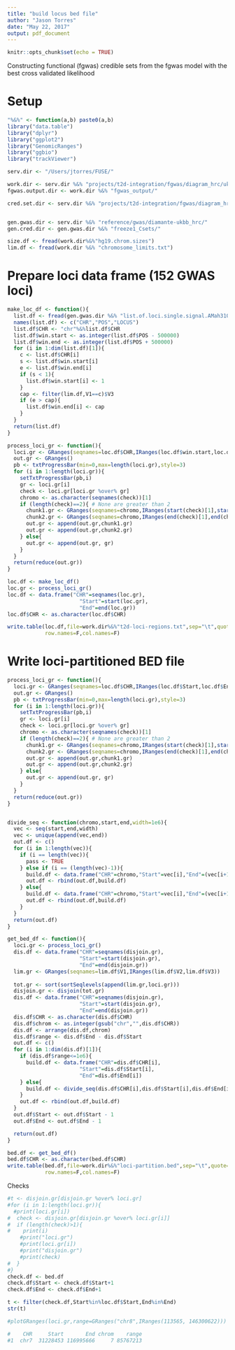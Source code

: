 ```yaml
---
title: "build locus bed file"
author: "Jason Torres"
date: "May 22, 2017"
output: pdf_document
---
```


```r
knitr::opts_chunk$set(echo = TRUE)
```


Constructing functional (fgwas) credible sets from the fgwas model with the best cross validated likelihood 

# Setup 

```r

"%&%" <- function(a,b) paste0(a,b)
library("data.table")
library("dplyr")
library("ggplot2")
library("GenomicRanges")
library("ggbio")
library("trackViewer")

serv.dir <- "/Users/jtorres/FUSE/"

work.dir <- serv.dir %&% "projects/t2d-integration/fgwas/diagram_hrc/ukbb-diamante-euro-manuscript/"
fgwas.output.dir <- work.dir %&% "fgwas_output/"

cred.set.dir <- serv.dir %&% "projects/t2d-integration/fgwas/diagram_hrc/ukbb-diamante-euro-manuscript/credible_sets/"


gen.gwas.dir <- serv.dir %&% "reference/gwas/diamante-ukbb_hrc/"
gen.cred.dir <- gen.gwas.dir %&% "freeze1_Csets/"

size.df <- fread(work.dir%&%"hg19.chrom.sizes")
lim.df <- fread(work.dir %&% "chromosome_limits.txt")

```


# Prepare loci data frame (152 GWAS loci) 


```r

make_loc_df <- function(){
  list.df <- fread(gen.gwas.dir %&% "list.of.loci.single.signal.AMah31082017.txt")
  names(list.df) <- c("CHR","POS","LOCUS")
  list.df$CHR <- "chr"%&%list.df$CHR
  list.df$win.start <- as.integer(list.df$POS - 500000)
  list.df$win.end <- as.integer(list.df$POS + 500000)
  for (i in 1:dim(list.df)[1]){
    c <- list.df$CHR[i]
    s <- list.df$win.start[i]
    e <- list.df$win.end[i]
    if (s < 1){
      list.df$win.start[i] <- 1 
    }
    cap <- filter(lim.df,V1==c)$V3
    if (e > cap){
      list.df$win.end[i] <- cap
    }
  }
  return(list.df)
}

process_loci_gr <- function(){
  loci.gr <- GRanges(seqnames=loc.df$CHR,IRanges(loc.df$win.start,loc.df$win.end))
  out.gr <- GRanges()
  pb <- txtProgressBar(min=0,max=length(loci.gr),style=3)
  for (i in 1:length(loci.gr)){
    setTxtProgressBar(pb,i)
    gr <- loci.gr[i] 
    check <- loci.gr[loci.gr %over% gr]
    chromo <- as.character(seqnames(check))[1]
    if (length(check)==2){ # None are greater than 2 
      chunk1.gr <- GRanges(seqnames=chromo,IRanges(start(check)[1],start(check)[2]))
      chunk2.gr <- GRanges(seqnames=chromo,IRanges(end(check)[1],end(check)[2]))
      out.gr <- append(out.gr,chunk1.gr)
      out.gr <- append(out.gr,chunk2.gr)
    } else{
      out.gr <- append(out.gr, gr)
    }
  }
  return(reduce(out.gr))
}

loc.df <- make_loc_df()
loc.gr <- process_loci_gr()
loc.df <- data.frame("CHR"=seqnames(loc.gr),
                       "Start"=start(loc.gr),
                       "End"=end(loc.gr))
loc.df$CHR <- as.character(loc.df$CHR)

write.table(loc.df,file=work.dir%&%"t2d-loci-regions.txt",sep="\t",quote=FALSE,
            row.names=F,col.names=F)

```


# Write loci-partitioned BED file 


```r


process_loci_gr <- function(){
  loci.gr <- GRanges(seqnames=loc.df$CHR,IRanges(loc.df$Start,loc.df$End))
  out.gr <- GRanges()
  pb <- txtProgressBar(min=0,max=length(loci.gr),style=3)
  for (i in 1:length(loci.gr)){
    setTxtProgressBar(pb,i)
    gr <- loci.gr[i] 
    check <- loci.gr[loci.gr %over% gr]
    chromo <- as.character(seqnames(check))[1]
    if (length(check)==2){ # None are greater than 2 
      chunk1.gr <- GRanges(seqnames=chromo,IRanges(start(check)[1],start(check)[2]))
      chunk2.gr <- GRanges(seqnames=chromo,IRanges(end(check)[1],end(check)[2]))
      out.gr <- append(out.gr,chunk1.gr)
      out.gr <- append(out.gr,chunk2.gr)
    } else{
      out.gr <- append(out.gr, gr)
    }
  }
  return(reduce(out.gr))
}


divide_seq <- function(chromo,start,end,width=1e6){
  vec <- seq(start,end,width)
  vec <- unique(append(vec,end))
  out.df <- c()
  for (i in 1:length(vec)){
    if (i == length(vec)){
      pass <- TRUE 
    } else if (i == (length(vec)-1)){
      build.df <- data.frame("CHR"=chromo,"Start"=vec[i],"End"=(vec[i+1]))
      out.df <- rbind(out.df,build.df)
    } else{
      build.df <- data.frame("CHR"=chromo,"Start"=vec[i],"End"=(vec[i+1]-1))
      out.df <- rbind(out.df,build.df)
    }
  }
  return(out.df)
}

get_bed_df <- function(){
  loci.gr <- process_loci_gr()
  dis.df <- data.frame("CHR"=seqnames(disjoin.gr),
                       "Start"=start(disjoin.gr),
                       "End"=end(disjoin.gr))
  lim.gr <- GRanges(seqnames=lim.df$V1,IRanges(lim.df$V2,lim.df$V3))
  
  tot.gr <- sort(sortSeqlevels(append(lim.gr,loci.gr)))
  disjoin.gr <- disjoin(tot.gr)
  dis.df <- data.frame("CHR"=seqnames(disjoin.gr),
                       "Start"=start(disjoin.gr),
                       "End"=end(disjoin.gr))
  dis.df$CHR <- as.character(dis.df$CHR)
  dis.df$chrom <- as.integer(gsub("chr","",dis.df$CHR))
  dis.df <- arrange(dis.df,chrom)
  dis.df$range <- dis.df$End - dis.df$Start
  out.df <- c()
  for (i in 1:dim(dis.df)[1]){
    if (dis.df$range<=1e6){
      build.df <- data.frame("CHR"=dis.df$CHR[i],
                       "Start"=dis.df$Start[i],
                       "End"=dis.df$End[i])
    } else{
      build.df <- divide_seq(dis.df$CHR[i],dis.df$Start[i],dis.df$End[i])
    }
    out.df <- rbind(out.df,build.df)
  }
  out.df$Start <- out.df$Start - 1
  out.df$End <- out.df$End - 1

  return(out.df)
}

bed.df <- get_bed_df()
bed.df$CHR <- as.character(bed.df$CHR)
write.table(bed.df,file=work.dir%&%"loci-partition.bed",sep="\t",quote=FALSE,
            row.names=F,col.names=F)

```


Checks 

```r

#t <- disjoin.gr[disjoin.gr %over% loci.gr]
#for (i in 1:length(loci.gr)){
  #print(loci.gr[i])
#  check <- disjoin.gr[disjoin.gr %over% loci.gr[i]]
#  if (length(check)>1){
#    print(i)
    #print("loci.gr")
    #print(loci.gr[i])
    #print("disjoin.gr")
    #print(check)
#  }
#}
check.df <- bed.df
check.df$Start <- check.df$Start+1
check.df$End <- check.df$End+1

t <- filter(check.df,Start%in%loc.df$Start,End%in%End)
str(t)

#plotGRanges(loci.gr,range=GRanges("chr8",IRanges(113565, 146300622)))

#    CHR     Start       End chrom    range
#1  chr7  31228453 116995666     7 85767213

```







